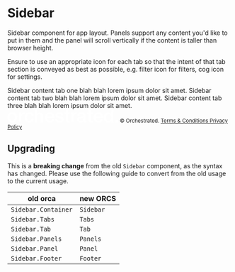 
<Meta title="Components/Sidebar" component={Sidebar} />

# Sidebar

Sidebar component for app layout. Panels support any content you'd like to put in them and the panel will scroll vertically if the content is taller than browser height.

Ensure to use an appropriate icon for each tab so that the intent of that tab section is conveyed as best as possible, e.g. filter icon for filters, cog icon for settings.

<Preview>
  <Story name="Default">
    <Sidebar>
      <SidebarTabs>
        <SidebarTab active badge="3">
          <Icon icon={["fas", "filter"]} size="lg" />
        </SidebarTab>
        <SidebarTab>
          <Icon icon={["fas", "info-circle"]} size="lg" />
        </SidebarTab>
        <SidebarTab>
          <Icon icon={["fas", "cog"]} size="lg" />
        </SidebarTab>
      </SidebarTabs>
      <SidebarPanels>
        <SidebarPanel active>
          <Box p={4}>
            Sidebar content tab one blah blah lorem ipsum dolor sit amet.
          </Box>
        </SidebarPanel>
        <SidebarPanel>
          <Box p={4}>
            Sidebar content tab two blah blah lorem ipsum dolor sit amet.
          </Box>
        </SidebarPanel>
        <SidebarPanel>
          <Box p={4}>
            Sidebar content tab three blah blah lorem ipsum dolor sit amet.
          </Box>
        </SidebarPanel>
        <SidebarFooter>
          <svg
            xmlns="http://www.w3.org/2000/svg"
            width="250"
            height="30"
            viewBox="0 0 250 30"
            version="1.1"
          >
            <g stroke="none" strokeWidth="1" fill="none" fillRule="evenodd">
              <g fill="#ffffff">
                <path d="M10.9 26C12 26 12.9 25.8 13.6 25.4 14.4 24.9 15.1 24.3 15.6 23.6 16.1 22.9 16.4 22 16.7 21.1 16.9 20.2 17 19.3 17 18.3 17 17.4 16.9 16.5 16.7 15.5 16.4 14.6 16.1 13.8 15.6 13.1 15.1 12.4 14.4 11.8 13.6 11.3 12.9 10.9 12 10.7 10.9 10.7 9.8 10.7 8.9 10.9 8.1 11.3 7.4 11.8 6.7 12.4 6.2 13.1 5.7 13.8 5.3 14.6 5.1 15.5 4.9 16.5 4.8 17.4 4.8 18.3 4.8 19.3 4.9 20.2 5.1 21.1 5.3 22 5.7 22.9 6.2 23.6 6.7 24.3 7.4 24.9 8.1 25.4 8.9 25.8 9.8 26 10.9 26M10.9 29.8C9.2 29.8 7.6 29.5 6.3 29 4.9 28.4 3.8 27.6 2.9 26.6 1.9 25.6 1.2 24.4 0.7 23 0.2 21.6 0 20 0 18.3 0 16.7 0.2 15.1 0.7 13.7 1.2 12.3 1.9 11.1 2.9 10.1 3.8 9.1 4.9 8.3 6.3 7.7 7.6 7.2 9.2 6.9 10.9 6.9 12.6 6.9 14.2 7.2 15.5 7.7 16.9 8.3 18 9.1 18.9 10.1 19.9 11.1 20.6 12.3 21.1 13.7 21.5 15.1 21.8 16.7 21.8 18.3 21.8 20 21.5 21.6 21.1 23 20.6 24.4 19.9 25.6 18.9 26.6 18 27.6 16.9 28.4 15.5 29 14.2 29.5 12.6 29.8 10.9 29.8M26.4 7.5L30.8 7.5 30.8 11.6 30.9 11.6C31.1 11 31.3 10.4 31.7 9.9 32.1 9.3 32.6 8.8 33.2 8.4 33.8 7.9 34.4 7.6 35.1 7.3 35.8 7 36.5 6.9 37.2 6.9 37.8 6.9 38.1 6.9 38.3 6.9 38.6 6.9 38.8 7 39 7L39 11.5C38.7 11.5 38.3 11.4 38 11.4 37.6 11.3 37.3 11.3 37 11.3 36.1 11.3 35.4 11.5 34.7 11.8 34 12.1 33.4 12.6 32.8 13.2 32.3 13.8 31.9 14.6 31.6 15.5 31.3 16.4 31.1 17.4 31.1 18.6L31.1 28.7 26.4 28.7 26.4 7.5ZM54.8 14.8C54.6 13.4 54.1 12.4 53.2 11.7 52.3 11 51.2 10.7 49.8 10.7 49.2 10.7 48.5 10.8 47.8 11 47.1 11.2 46.5 11.6 45.9 12.2 45.3 12.7 44.8 13.5 44.4 14.6 44 15.6 43.8 16.9 43.8 18.6 43.8 19.5 43.9 20.4 44.1 21.3 44.3 22.2 44.7 23 45.1 23.7 45.6 24.4 46.2 24.9 46.9 25.4 47.7 25.8 48.6 26 49.6 26 51 26 52.2 25.6 53.1 24.7 54 23.9 54.6 22.6 54.8 21.1L59.6 21.1C59.2 23.9 58.1 26.1 56.4 27.6 54.7 29.1 52.4 29.8 49.6 29.8 47.9 29.8 46.4 29.5 45.1 29 43.7 28.4 42.6 27.6 41.7 26.6 40.8 25.6 40.2 24.4 39.7 23 39.2 21.7 39 20.2 39 18.6 39 17 39.2 15.4 39.7 14 40.1 12.6 40.8 11.3 41.7 10.3 42.6 9.2 43.7 8.4 45.1 7.8 46.4 7.2 48 6.9 49.8 6.9 51 6.9 52.3 7 53.4 7.4 54.5 7.7 55.6 8.2 56.4 8.8 57.3 9.5 58.1 10.3 58.6 11.3 59.2 12.2 59.5 13.4 59.6 14.8L54.8 14.8ZM61.9 0L66.5 0 66.5 11.1 66.6 11.1C67.2 10.1 68 9.3 69.1 8.6 70.3 8 71.5 7.6 72.9 7.6 75.2 7.6 77 8.3 78.3 9.5 79.6 10.7 80.3 12.5 80.3 15L80.3 29.8 75.7 29.8 75.7 16.2C75.6 14.5 75.3 13.3 74.6 12.5 74 11.8 73 11.4 71.6 11.4 70.8 11.4 70.1 11.5 69.5 11.8 68.9 12.1 68.3 12.5 67.9 13 67.5 13.6 67.1 14.2 66.9 14.9 66.7 15.6 66.5 16.3 66.5 17.1L66.5 29.8 61.9 29.8 61.9 0ZM101.4 16.5C101.3 15.7 101.1 15 100.9 14.3 100.6 13.6 100.2 13 99.8 12.5 99.3 11.9 98.7 11.5 98.1 11.2 97.4 10.9 96.7 10.7 95.8 10.7 95 10.7 94.2 10.9 93.5 11.2 92.8 11.5 92.2 11.9 91.8 12.4 91.3 12.9 90.9 13.5 90.6 14.2 90.3 14.9 90.1 15.7 90.1 16.5L101.4 16.5ZM90.1 19.6C90.1 20.5 90.2 21.3 90.4 22.1 90.7 22.8 91 23.5 91.5 24.1 92 24.7 92.6 25.2 93.3 25.5 94.1 25.9 95 26 96 26 97.4 26 98.5 25.7 99.4 25.1 100.2 24.5 100.9 23.6 101.3 22.4L105.9 22.4C105.6 23.6 105.2 24.7 104.6 25.6 103.9 26.5 103.2 27.3 102.3 27.9 101.4 28.5 100.5 29 99.4 29.3 98.3 29.7 97.2 29.8 96 29.8 94.2 29.8 92.7 29.5 91.4 29 90.1 28.4 88.9 27.6 88 26.6 87.1 25.6 86.4 24.4 86 23 85.5 21.6 85.3 20.1 85.3 18.4 85.3 16.9 85.5 15.4 86 14 86.5 12.6 87.2 11.4 88.1 10.4 89 9.3 90.1 8.5 91.4 7.9 92.7 7.3 94.2 6.9 95.8 6.9 97.6 6.9 99.1 7.3 100.5 8 101.9 8.7 103 9.7 103.9 10.8 104.8 12 105.5 13.4 105.9 14.9 106.3 16.4 106.4 18 106.2 19.6L90.1 19.6ZM112.7 22.3C112.9 23.7 113.4 24.6 114.3 25.2 115.2 25.8 116.3 26 117.6 26 118 26 118.5 26 119.1 25.9 119.6 25.9 120.2 25.7 120.7 25.5 121.2 25.3 121.6 25.1 121.9 24.7 122.2 24.3 122.3 23.8 122.3 23.2 122.3 22.6 122.1 22.1 121.6 21.7 121.2 21.3 120.7 21 120.1 20.7 119.4 20.5 118.7 20.3 117.8 20.1 117 20 116.2 19.8 115.3 19.6 114.4 19.4 113.6 19.1 112.8 18.9 112 18.6 111.2 18.2 110.6 17.7 109.9 17.3 109.4 16.6 109 15.9 108.7 15.2 108.5 14.2 108.5 13.2 108.5 12 108.7 11 109.3 10.2 109.9 9.4 110.6 8.8 111.5 8.3 112.3 7.8 113.3 7.4 114.4 7.2 115.4 7 116.4 6.9 117.4 6.9 118.5 6.9 119.5 7.1 120.6 7.3 121.6 7.5 122.5 7.9 123.3 8.5 124.1 9 124.8 9.7 125.3 10.5 125.8 11.4 126.2 12.4 126.3 13.6L121.4 13.6C121.2 12.5 120.7 11.7 119.9 11.3 119 10.9 118.1 10.7 117.1 10.7 116.7 10.7 116.3 10.7 115.9 10.8 115.4 10.9 115 11 114.6 11.1 114.2 11.3 113.9 11.5 113.6 11.8 113.3 12.1 113.2 12.5 113.2 12.9 113.2 13.5 113.4 14 113.8 14.4 114.2 14.7 114.7 15 115.3 15.3 116 15.5 116.7 15.7 117.6 15.9 118.4 16.1 119.2 16.2 120.1 16.4 121 16.6 121.8 16.9 122.6 17.1 123.5 17.4 124.2 17.8 124.9 18.3 125.5 18.8 126 19.4 126.4 20.1 126.8 20.8 127 21.7 127 22.8 127 24.1 126.7 25.1 126.2 26 125.6 26.9 124.8 27.7 123.9 28.2 123 28.8 122 29.2 120.8 29.4 119.7 29.7 118.6 29.8 117.5 29.8 116.1 29.8 114.9 29.7 113.7 29.4 112.6 29 111.6 28.6 110.8 27.9 109.9 27.3 109.3 26.5 108.8 25.6 108.3 24.7 108 23.5 108 22.3L112.7 22.3ZM128.4 7.7L132 7.7 132 1.1 136.8 1.1 136.8 7.7 141.1 7.7 141.1 11.3 136.8 11.3 136.8 23C136.8 23.5 136.8 23.9 136.8 24.3 136.9 24.7 137 25 137.1 25.2 137.3 25.5 137.5 25.7 137.8 25.8 138.1 25.9 138.5 26 139.1 26 139.4 26 139.7 26 140.1 26 140.4 26 140.7 25.9 141.1 25.8L141.1 29.6C140.5 29.6 140 29.7 139.5 29.7 139 29.8 138.5 29.8 138 29.8 136.7 29.8 135.7 29.7 135 29.5 134.2 29.2 133.6 28.9 133.2 28.4 132.7 27.9 132.4 27.3 132.3 26.6 132.1 25.9 132 25.1 132 24.2L132 11.3 128.4 11.3 128.4 7.7ZM144.5 7.5L148.9 7.5 148.9 11.6 149 11.6C149.2 11 149.4 10.4 149.8 9.9 150.2 9.3 150.7 8.8 151.3 8.4 151.9 7.9 152.5 7.6 153.2 7.3 153.9 7 154.6 6.9 155.3 6.9 155.9 6.9 156.3 6.9 156.5 6.9 156.7 6.9 156.9 7 157.1 7L157.1 11.5C156.8 11.5 156.4 11.4 156.1 11.4 155.7 11.3 155.4 11.3 155.1 11.3 154.3 11.3 153.5 11.5 152.8 11.8 152.1 12.1 151.5 12.6 150.9 13.2 150.4 13.8 150 14.6 149.7 15.5 149.4 16.4 149.2 17.4 149.2 18.6L149.2 28.7 144.5 28.7 144.5 7.5ZM171.9 18.4C171.2 18.8 170.3 19.1 169.2 19.2 168.2 19.3 167.1 19.5 166.1 19.7 165.6 19.7 165.1 19.9 164.6 20 164.1 20.2 163.7 20.4 163.4 20.6 163 20.9 162.7 21.3 162.5 21.7 162.3 22.1 162.2 22.7 162.2 23.3 162.2 23.8 162.4 24.2 162.7 24.6 163 25 163.3 25.3 163.8 25.5 164.2 25.7 164.7 25.8 165.2 25.9 165.7 26 166.1 26 166.6 26 167.1 26 167.7 26 168.3 25.8 168.9 25.7 169.4 25.5 170 25.1 170.5 24.8 171 24.4 171.3 23.8 171.7 23.3 171.9 22.7 171.9 21.9L171.9 18.4ZM176.6 24.4C176.6 25 176.7 25.4 176.8 25.7 177 25.9 177.3 26 177.7 26L178.2 26C178.4 26 178.6 26 178.9 26L178.9 29.3C178.7 29.3 178.5 29.4 178.2 29.5 178 29.5 177.7 29.6 177.4 29.6 177.2 29.7 176.9 29.7 176.6 29.8 176.3 29.8 176.1 29.8 175.9 29.8 174.9 29.8 174.1 29.6 173.5 29.2 172.9 28.8 172.4 28.2 172.2 27.2 171.3 28.1 170.2 28.8 168.8 29.2 167.4 29.6 166.1 29.8 164.8 29.8 163.9 29.8 162.9 29.7 162 29.4 161.2 29.2 160.4 28.8 159.7 28.2 159 27.7 158.5 27.1 158.1 26.3 157.7 25.5 157.5 24.5 157.5 23.5 157.5 22.1 157.7 21 158.2 20.2 158.7 19.4 159.3 18.7 160.1 18.2 160.9 17.8 161.8 17.4 162.8 17.2 163.7 17 164.7 16.8 165.7 16.7 166.6 16.6 167.4 16.4 168.2 16.4 169 16.3 169.6 16.2 170.2 16 170.8 15.8 171.3 15.6 171.6 15.2 172 14.9 172.2 14.4 172.2 13.7 172.2 13 172 12.5 171.7 12.1 171.4 11.8 171.1 11.5 170.7 11.2 170.2 11 169.7 10.9 169.2 10.8 168.7 10.8 168.2 10.7 167.7 10.7 166.4 10.7 165.3 11 164.4 11.6 163.6 12.1 163.1 13 163 14.2L158.3 14.2C158.3 12.8 158.7 11.6 159.3 10.7 159.8 9.8 160.6 9 161.5 8.5 162.4 7.9 163.4 7.5 164.5 7.3 165.7 7.1 166.8 6.9 168 6.9 169.1 6.9 170.1 7.1 171.1 7.3 172.2 7.5 173.1 7.9 173.9 8.4 174.7 8.9 175.4 9.5 175.9 10.3 176.4 11.1 176.6 12.1 176.6 13.2L176.6 24.4ZM180 7.7L183.6 7.7 183.6 1.1 188.4 1.1 188.4 7.7 192.7 7.7 192.7 11.3 188.4 11.3 188.4 23C188.4 23.5 188.4 23.9 188.4 24.3 188.5 24.7 188.6 25 188.7 25.2 188.9 25.5 189.1 25.7 189.4 25.8 189.7 25.9 190.1 26 190.7 26 191 26 191.3 26 191.7 26 192 26 192.3 25.9 192.7 25.8L192.7 29.6C192.1 29.6 191.6 29.7 191.1 29.7 190.6 29.8 190.1 29.8 189.6 29.8 188.3 29.8 187.3 29.7 186.6 29.5 185.8 29.2 185.2 28.9 184.8 28.4 184.3 27.9 184 27.3 183.9 26.6 183.7 25.9 183.7 25.1 183.6 24.2L183.6 11.3 180 11.3 180 7.7ZM211.4 16.5C211.4 15.7 211.2 15 210.9 14.3 210.7 13.6 210.3 13 209.8 12.5 209.3 11.9 208.7 11.5 208.1 11.2 207.4 10.9 206.6 10.7 205.8 10.7 204.9 10.7 204.1 10.9 203.4 11.2 202.7 11.5 202.1 11.9 201.6 12.4 201.1 12.9 200.7 13.5 200.4 14.2 200.1 14.9 199.9 15.7 199.9 16.5L211.4 16.5ZM199.9 19.6C199.9 20.5 200 21.3 200.3 22.1 200.5 22.8 200.9 23.5 201.4 24.1 201.9 24.7 202.5 25.2 203.2 25.5 204 25.9 204.9 26 205.9 26 207.4 26 208.5 25.7 209.4 25.1 210.3 24.5 210.9 23.6 211.4 22.4L216.1 22.4C215.8 23.6 215.3 24.7 214.7 25.6 214.1 26.5 213.3 27.3 212.4 27.9 211.5 28.5 210.5 29 209.4 29.3 208.3 29.7 207.1 29.8 205.9 29.8 204.2 29.8 202.6 29.5 201.3 29 199.9 28.4 198.8 27.6 197.8 26.6 196.9 25.6 196.2 24.4 195.7 23 195.2 21.6 195 20.1 195 18.4 195 16.9 195.2 15.4 195.7 14 196.2 12.6 197 11.4 197.9 10.4 198.8 9.3 200 8.5 201.3 7.9 202.6 7.3 204.1 6.9 205.8 6.9 207.6 6.9 209.1 7.3 210.5 8 211.9 8.7 213.1 9.7 214 10.8 214.9 12 215.6 13.4 216 14.9 216.4 16.4 216.6 18 216.4 19.6L199.9 19.6ZM222.7 18.9C222.7 19.8 222.9 20.7 223.1 21.5 223.3 22.4 223.7 23.2 224.2 23.9 224.7 24.6 225.3 25.1 226.1 25.5 226.9 25.9 227.8 26.1 228.8 26.1 229.9 26.1 230.8 25.9 231.6 25.5 232.4 25 233 24.5 233.5 23.8 234 23 234.4 22.2 234.6 21.4 234.9 20.5 235 19.6 235 18.6 235 16.3 234.5 14.5 233.4 13.1 232.3 11.8 230.8 11.2 228.9 11.2 227.8 11.2 226.8 11.4 226 11.9 225.3 12.3 224.6 12.9 224.1 13.6 223.6 14.3 223.3 15.2 223.1 16.1 222.8 17 222.7 17.9 222.7 18.9ZM239.7 29.2L235.1 29.2 235.1 26.4 235 26.4C234.3 27.6 233.4 28.5 232.1 29 230.9 29.6 229.6 29.8 228.2 29.8 226.5 29.8 224.9 29.5 223.7 28.9 222.4 28.3 221.3 27.6 220.4 26.5 219.6 25.5 219 24.3 218.5 23 218.1 21.6 217.9 20.1 217.9 18.5 217.9 16.6 218.2 14.9 218.7 13.6 219.2 12.2 220 11 220.8 10.1 221.7 9.2 222.8 8.6 223.9 8.1 225.1 7.7 226.2 7.5 227.4 7.5 228.1 7.5 228.8 7.6 229.5 7.7 230.2 7.8 230.9 8 231.6 8.3 232.2 8.5 232.8 8.9 233.4 9.3 233.9 9.7 234.4 10.2 234.7 10.8L234.8 10.8 234.8 0 239.7 0 239.7 29.2Z" />
                <polygon points="244.3 29.8 250 29.8 250 24.1 244.3 24.1" />
              </g>
            </g>
          </svg>
          <small>
            © Orchestrated.
            <a
              target="_blank"
              rel="noopener noreferrer"
              href="https://orchestrated.io/legal/terms"
            >
              Terms & Conditions
            </a>
            <a
              target="_blank"
              rel="noopener noreferrer"
              href="https://orchestrated.io/legal/privacy"
            >
              Privacy Policy
            </a>
          </small>
        </SidebarFooter>
      </SidebarPanels>
    </Sidebar>
  </Story>
</Preview>

## Upgrading

This is a **breaking change** from the old `Sidebar` component, as the syntax has changed. Please use the following guide to convert from the old usage to the current usage.

| **old orca**        | **new ORCS** |
| ------------------- | ------------ |
| `Sidebar.Container` | `Sidebar`    |
| `Sidebar.Tabs`      | `Tabs`       |
| `Sidebar.Tab`       | `Tab`        |
| `Sidebar.Panels`    | `Panels`     |
| `Sidebar.Panel`     | `Panel`      |
| `Sidebar.Footer`    | `Footer`     |
